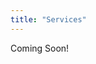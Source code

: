 ```yaml
---
title: "Services"
---
```


Coming Soon!

<!-- # Copy-Editing -->

<!-- I have edited, typeset, and proof-read multiple papers that have appeared in publications such as *The Accounting Review* and *The Journal of Financial Economics*. Additionally, I have coauthored several cases and teaching plans that are available at Harvard Business Publishing. My experience allows me to deliever the highest possible quality for publications. -->

<!-- # Consulting -->

<!-- In my time at Harvard Business School, I have aided fellow researchers, doctoral students, and faculty in getting started with an effective data analysis pipeline including R, Python, text editors, Stata, command line, or advanced Excel techniques. I place a special emphasis on bibliography management and reproducible research as a means to dramatically increase the efficiency. -->

<!-- # Tutoring -->

<!-- As someone who was originally from a humanities background, I understand that math, statistics, and data science can be difficult to start. I provide tutoring to those who need additional help understanding the core concepts in these fields. For more advanced students, I offer insights into how to quickly perform the kind of research required for serious academic projects. I additionally provide tutoring in critical writing, logic, and grammar. -->

